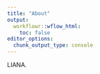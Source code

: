 ```yaml
---
title: "About"
output:
  workflowr::wflow_html:
    toc: false
editor_options:
  chunk_output_type: console
---
```


LIANA.
